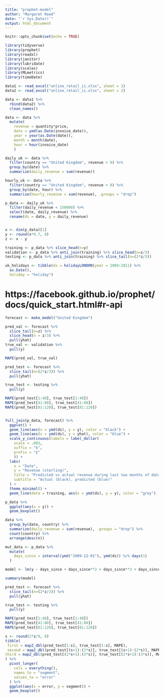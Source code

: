 ```yaml
---
title: "prophet-model"
author: "Margaret Reed"
date: "`r Sys.Date()`"
output: html_document
---
```


```r
knitr::opts_chunk$set(echo = TRUE)
```

```r
library(tidyverse)
library(prophet)
library(readxl)
library(janitor)
library(lubridate)
library(scales)
library(MLmetrics)
library(timeDate)
```


```r
data1 <- read_excel("online_retail_ii.xlsx", sheet = 1)
data2 <- read_excel("online_retail_ii.xlsx", sheet = 2)
```


```r
data <- data1 %>%
  rbind(data2) %>%
  clean_names()

data <- data %>%
  mutate(
    revenue = quantity*price,
    date = ymd(as.Date(invoice_date)),
    year = year(as.Date(date)),
    month = month(date),
    hour = hour(invoice_date)
    )
```

```r
daily_uk <- data %>%
  filter(country == "United Kingdom", revenue > 0) %>%
  group_by(date) %>%
  summarize(daily_revenue = sum(revenue))
```


```r
hourly_uk <- data %>%
  filter(country == "United Kingdom", revenue > 0) %>%
  group_by(date, hour) %>%
  summarize(hourly_revenue = sum(revenue), .groups = "drop")
```


```r
p_data <- daily_uk %>%
  filter(daily_revenue < 150000) %>%
  select(date, daily_revenue) %>%
  rename(ds = date, y = daily_revenue)


x <- dim(p_data)[1]
y <- round(x*0.7, 0)
z <- x - y

training <- p_data %>% slice_head(n=y)
validation <- p_data %>% anti_join(training) %>% slice_head(n=z/3)
testing <- p_data %>% anti_join(training) %>% slice_tail(n=(2*z/3))
```


```r
uk_holidays <- tibble(ds = holidayLONDON(year = 2009:2011) %>%
  as.Date(),
  holiday = "holiday")
```


# https://facebook.github.io/prophet/docs/quick_start.html#r-api

```r
forecast <- make_model("United Kingdom")
```


```r
pred_val <- forecast %>%
  slice_tail(n=z) %>%
  slice_head(n = z/3) %>%
  pull(yhat)
true_val <- validation %>%
  pull(y)

MAPE(pred_val, true_val)
```

```r
pred_test <- forecast %>%
  slice_tail(n=(2*z/3)) %>%
  pull(yhat)

true_test <- testing %>%
  pull(y)

MAPE(pred_test[1:40], true_test[1:40])
MAPE(pred_test[41:80], true_test[41:80])
MAPE(pred_test[81:120], true_test[81:120])


full_join(p_data, forecast) %>%
  ggplot() +
  geom_line(aes(x = ymd(ds), y = y), color = "black") +
  geom_line(aes(x = ymd(ds), y = yhat), color = "blue") +
  scale_y_continuous(labels = label_dollar(
    scale = .001, 
    suffix = "k",
    prefix = "£"
    )) +
  labs(
    x = "Date",
    y = "Revenue (sterling)",
    title = "Predicted vs actual revenue during last two months of data",
    subtitle = "Actual (black), predicted (blue)"
  ) +
  theme_minimal() +
  geom_line(data = training, aes(x = ymd(ds), y = y), color = "grey")
```

```r
p_data %>%
  ggplot(aes(x = y)) +
  geom_boxplot()
```

```r
data %>%
  group_by(date, country) %>%
  summarize(daily_revenue = sum(revenue), .groups = "drop") %>%
  count(country) %>%
  arrange(desc(n))
```


```r
mut_data <- p_data %>%
  mutate(
    days_since = interval(ymd("2009-12-01"), ymd(ds)) %/% days(1)
  )

model <- lm(y ~ days_since + days_since**2 + days_since**3 + days_since**4, data = mut_data)

summary(model)
```


```r
pred_test <- forecast %>%
  slice_tail(n=(2*z/3)) %>%
  pull(yhat)

true_test <- testing %>%
  pull(y)

MAPE(pred_test[1:40], true_test[1:40])
MAPE(pred_test[41:80], true_test[41:80])
MAPE(pred_test[81:120], true_test[81:120])
```


```r
s <- round(2*z/9, 0)
tibble(
 first = map2_dbl(pred_test[1:s], true_test[1:s], MAPE),
 second = map2_dbl(pred_test[(s+1):(2*s)], true_test[(s+1):(2*s)], MAPE),
third = map2_dbl(pred_test[(2*s+1):(3*s)], true_test[(2*s+1):(3*s)], MAPE)
) %>%
  pivot_longer(
    cols = everything(),
    names_to = "segment",
    values_to = "error"
  ) %>%
  ggplot(aes(x = error, y = segment)) +
  geom_boxplot()
```



